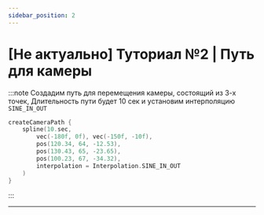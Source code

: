 ```yaml
---
sidebar_position: 2 
---
```


# [Не актуально] Туториал №2 | Путь для камеры

:::note Создадим путь для перемещения камеры, состоящий из 3-х точек, Длительность пути будет 10 сек и установим интерполяцию `SINE_IN_OUT`
```kts
createCameraPath {
    spline(10.sec,
        vec(-180f, 0f), vec(-150f, -10f),
        pos(120.34, 64, -12.53),
        pos(130.43, 65, -23.65),
        pos(100.23, 67, -34.32),
        interpolation = Interpolation.SINE_IN_OUT
    )
}
```
:::

---